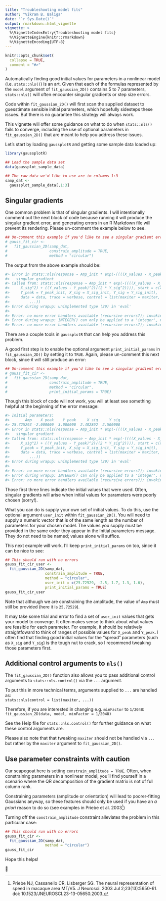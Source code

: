 ---
title: "Troubleshooting model fits"
author: "Vikram B. Baliga"
date: "`r Sys.Date()`"
output: rmarkdown::html_vignette
vignette: >
  %\VignetteIndexEntry{Troubleshooting model fits}
  %\VignetteEngine{knitr::rmarkdown}
  %\VignetteEncoding{UTF-8}
---

```{r, include = FALSE}
knitr::opts_chunk$set(
  collapse = TRUE,
  comment = "#>"
)
```

Automatically finding good initial values for parameters in a nonlinear model
(i.e. `stats::nls()`) is an art. Given that each of the formulas represented by
the `model` argument of `fit_gaussian_2D()` contains 5 to 7 parameters,
`stats::nls()` will often encounter singular gradients or step size errors. 

Code within `fit_gaussian_2D()` will first scan the supplied dataset to
guesstimate sensible initial parameters, which hopefully sidesteps these issues.
But there is no guarantee this strategy will always work.

This vignette will offer some guidance on what to do when `stats::nls()` fails
to converge, including the use of optional parameters in `fit_gaussian_2D()`
that are meant to help you address these issues.

Let's start by loading `gaussplotR` and getting some sample data loaded up:
```{r setup}
library(gaussplotR)

## Load the sample data set
data(gaussplot_sample_data)

## The raw data we'd like to use are in columns 1:3
samp_dat <-
  gaussplot_sample_data[,1:3]
```

## Singular gradients
One common problem is that of singular gradients. I will intentionally
comment out the next block of code because running it will produce the singular
gradient error, and generating errors in an R Markdown file will prevent its
rendering. Please un-comment the example below to see.

```{r singular_gradient}
## Un-comment this example if you'd like to see a singular gradient error
# gauss_fit_cir <-
#   fit_gaussian_2D(samp_dat,
#                   constrain_amplitude = TRUE,
#                   method = "circular")
```
The output from the above example should be:  
```{r error_msg_1}
#> Error in stats::nls(response ~ Amp_init * exp(-((((X_values - X_peak)^2)/(2 *  : 
#>   singular gradient
#> Called from: stats::nls(response ~ Amp_init * exp(-((((X_values - X_peak)^2)/(2 * 
#>     X_sig^2) + ((Y_values - Y_peak)^2)/(2 * Y_sig^2)))), start = c(X_peak = #> _peak_init, >
#>     Y_peak = Y_peak_init, X_sig = X_sig_init, Y_sig = Y_sig_init), 
#>     data = data, trace = verbose, control = list(maxiter = maxiter, 
#>         ...))
#> Error during wrapup: unimplemented type (29) in 'eval'
#> 
#> Error: no more error handlers available (recursive errors?); invoking 'abort' restart
#> Error during wrapup: INTEGER() can only be applied to a 'integer', not a 'unknown type #> #29'
#> Error: no more error handlers available (recursive errors?); invoking 'abort' restart
```


There are a couple tools in `gaussplotR` that can help you address this problem.

A good first step is to enable the optional argument `print_initial_params` in
`fit_gaussian_2D()` by setting it to `TRUE`. Again, please un-comment this next
block, since it will still produce an error:

```{r singular_gradient_print_params}
## Un-comment this example if you'd like to see a singular gradient error
# gauss_fit_cir <-
#   fit_gaussian_2D(samp_dat,
#                   constrain_amplitude = TRUE,
#                   method = "circular",
#                   print_initial_params = TRUE)
```

Though this block of code will not work, you will at least see something helpful
at the beginning of the error message:
```{r error_msg_2}
#> Initial parameters:
#>       Amp    X_peak    Y_peak     X_sig     Y_sig 
#> 25.725293 -2.000000  3.000000  2.482892  2.500000 
#> Error in stats::nls(response ~ Amp_init * exp(-((((X_values - X_peak)^2)/(2 *  : 
#>   singular gradient
#> Called from: stats::nls(response ~ Amp_init * exp(-((((X_values - X_peak)^2)/(2 * 
#>     X_sig^2) + ((Y_values - Y_peak)^2)/(2 * Y_sig^2)))), start = c(X_peak = #> _peak_init, >
#>     Y_peak = Y_peak_init, X_sig = X_sig_init, Y_sig = Y_sig_init), 
#>     data = data, trace = verbose, control = list(maxiter = maxiter, 
#>         ...))
#> Error during wrapup: unimplemented type (29) in 'eval'
#> 
#> Error: no more error handlers available (recursive errors?); invoking 'abort' restart
#> Error during wrapup: INTEGER() can only be applied to a 'integer', not a 'unknown type #> #29'
#> Error: no more error handlers available (recursive errors?); invoking 'abort' restart
```

Those first three lines indicate the initial values that were used. Often,
singular gradients will arise when initial values for parameters were poorly
chosen (sorry!). 

What you can do is supply your own set of initial values. To do this, use the 
optional argument `user_init` within `fit_gaussian_2D()`. You will need to 
supply a numeric vector that is of the same length as the number of parameters
for your chosen model. The values you supply must be provided in the same order
they appear in the Initial parameters message. They do not need to be named; 
values alone will suffice. 

This next example will work. I'll keep `print_initial_params` on too, since
it can be nice to see:
```{r no_singular_user_init}
## This should run with no errors
gauss_fit_cir_user <-
  fit_gaussian_2D(samp_dat,
                  constrain_amplitude = TRUE,
                  method = "circular",
                  user_init = c(25.72529, -2.5, 1.7, 1.3, 1.6),
                  print_initial_params = TRUE)
gauss_fit_cir_user
```

Note that although we are constraining the amplitude, the value of `Amp` must
still be provided (here it is `25.72529`). 

It may take some trial and error to find a set of `user_init` values that gets
your model to converge. It often makes sense to think about what values are
feasible for each parameter. For example, it should be relatively straightfoward
to think of ranges of possible values for `X_peak` and `Y_peak`. I often find
that finding good initial values for the "spread" parameters (such as `X_sig`
and `Y_sig`) is the tough nut to crack, so I recommend tweaking those parameters
first.

## Additional control arguments to `nls()`
The `fit_gaussian_2D()` function also allows you to pass additional control 
arguments to `stats::nls.control()` via the `...` argument. 

To put this in more technical terms, arguments supplied to `...` are handled as:  
`stats::nls(control = list(maxiter, ...))`

Therefore, if you are interested in changing e.g. `minFactor` to `1/2048`:  
`fit_gaussian_2D(data, model, minFactor = 1/2048)`

See the Help file for `stats::nls.control()` for further guidance on what these
control arguments are.

Please also note that that tweaking `maxiter` should not be handled via `...`
but rather by the `maxiter` argument to `fit_gaussian_2D()`.


## Use parameter constraints with caution

Our scapegoat here is setting `constrain_amplitude = TRUE`. Often, when
constraining parameters in a nonlinear model, you'll find yourself in a scenario
where the QR decomposition of the gradient matrix is not of full column rank.

Constraining parameters (amplitude or orientation) will lead to poorer-fitting
Gaussians anyway, so these features should only be used if you have an *a
priori* reason to do so (see examples in Priebe et al. 2003^[Priebe NJ,
Cassanello CR, Lisberger SG. The neural representation of speed in macaque area
MT/V5. J Neurosci. 2003 Jul 2;23(13):5650-61. doi:
10.1523/JNEUROSCI.23-13-05650.2003.])

Turning off the `constrain_amplitude` constraint alleviates the problem in this
particular case:

```{r no_singular}
## This should run with no errors
gauss_fit_cir <-
  fit_gaussian_2D(samp_dat,
                  method = "circular")
gauss_fit_cir
```

Hope this helps!

🐢
